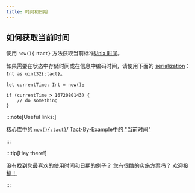```yaml
---
title: 时间和日期
---
```


## 如何获取当前时间

使用 `now(){:tact}` 方法获取当前标准[Unix 时间](https://en.wikipedia.org/wiki/Unix_time)。

如果需要在状态中存储时间或在信息中编码时间，请使用下面的 [serialization](/zh-cn/book/integers#serialization)：`Int as uint32{:tact}`。

```tact
let currentTime: Int = now();

if (currentTime > 1672080143) {
    // do something
}
```

:::note[Useful links:]

  [核心库中的 `now(){:tact}`](/zh-cn/ref/core-common#now)/
  [Tact-By-Example中的 "当前时间"](https://tact-by-example.org/04-current-time)

:::

:::tip[Hey there!]

  没有找到您最喜欢的使用时间和日期的例子？ 您有很酷的实施方案吗？ [欢迎投稿！](https://github.com/tact-lang/tact/issues)

:::

